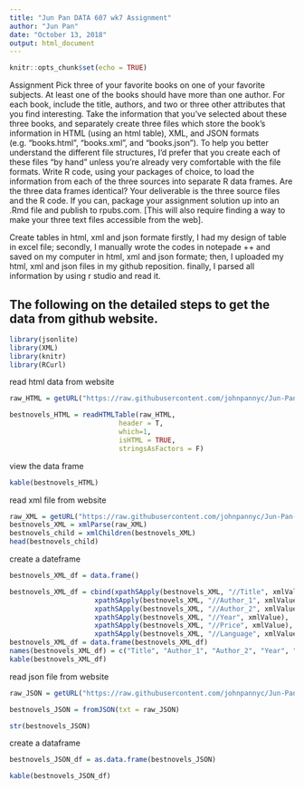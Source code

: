 ---
title: "Jun Pan DATA 607 wk7 Assignment"
author: "Jun Pan"
date: "October 13, 2018"
output: html_document
---

```{r setup, include=FALSE}
knitr::opts_chunk$set(echo = TRUE)
```

Assignment
Pick three of your favorite books on one of your favorite subjects.   At least one of the books should have more than one author.  For each book, include the title, authors, and two or three other attributes that you find interesting. Take the information that you've selected about these three books, and separately create three files which store the book's information in HTML (using an html table), XML, and JSON formats (e.g.  "books.html", "books.xml", and "books.json").  To help you better understand the different file structures, I'd prefer that you create each of these files "by hand" unless you're already very comfortable with the file formats. Write R code, using your packages of choice, to load the information from each of the three sources into separate R data frames.   Are the three data frames identical? Your deliverable is the three source files and the R code.  If you can, package your assignment solution up into an .Rmd file and publish to rpubs.com.  [This will also require finding a way to make your three text files accessible from the web]. 

Create tables in html, xml and json formate
firstly, I had my design of table in excel file; secondly, I manually wrote the codes in notepade ++ and saved on my computer in html, xml and json formate; then, I uploaded my html, xml and json files in my github reposition.
finally, I parsed all information by using r studio and read it.


The following on the detailed steps to get the data from github website.
-------------------------------------------------------------------------
```{r}
library(jsonlite)
library(XML)
library(knitr)
library(RCurl)
```

read html data from website
```{r}
raw_HTML = getURL("https://raw.githubusercontent.com/johnpannyc/Jun-Pan-DATA-607-wk7-assignment/master/bestnovels.html", ssl.verifypeer = FALSE)

bestnovels_HTML = readHTMLTable(raw_HTML, 
                           header = T, 
                           which=1, 
                           isHTML = TRUE, 
                           stringsAsFactors = F)
```

view the data frame
```{r}
kable(bestnovels_HTML)
```


read xml file from website
```{r}

raw_XML = getURL("https://raw.githubusercontent.com/johnpannyc/Jun-Pan-DATA-607-wk7-assignment/master/bestnovels1.xml", ssl.verifypeer = FALSE)
bestnovels_XML = xmlParse(raw_XML)
bestnovels_child = xmlChildren(bestnovels_XML)
head(bestnovels_child)

```


create a dateframe
```{r}
bestnovels_XML_df = data.frame()

bestnovels_XML_df = cbind(xpathSApply(bestnovels_XML, "//Title", xmlValue),
                     xpathSApply(bestnovels_XML, "//Author_1", xmlValue),
                     xpathSApply(bestnovels_XML, "//Author_2", xmlValue),
                     xpathSApply(bestnovels_XML, "//Year", xmlValue),
                     xpathSApply(bestnovels_XML, "//Price", xmlValue),
                     xpathSApply(bestnovels_XML, "//Language", xmlValue))
bestnovels_XML_df = data.frame(bestnovels_XML_df)
names(bestnovels_XML_df) = c("Title", "Author_1", "Author_2", "Year", "Price", "Language")
kable(bestnovels_XML_df)
```


read json file from website
```{r}
raw_JSON = getURL("https://raw.githubusercontent.com/johnpannyc/Jun-Pan-DATA-607-wk7-assignment/master/bestnovles1.json", ssl.verifypeer = FALSE)

bestnovels_JSON = fromJSON(txt = raw_JSON)

str(bestnovels_JSON)
```

create a dataframe
```{r}
bestnovels_JSON_df = as.data.frame(bestnovels_JSON)

kable(bestnovels_JSON_df)
```
  
